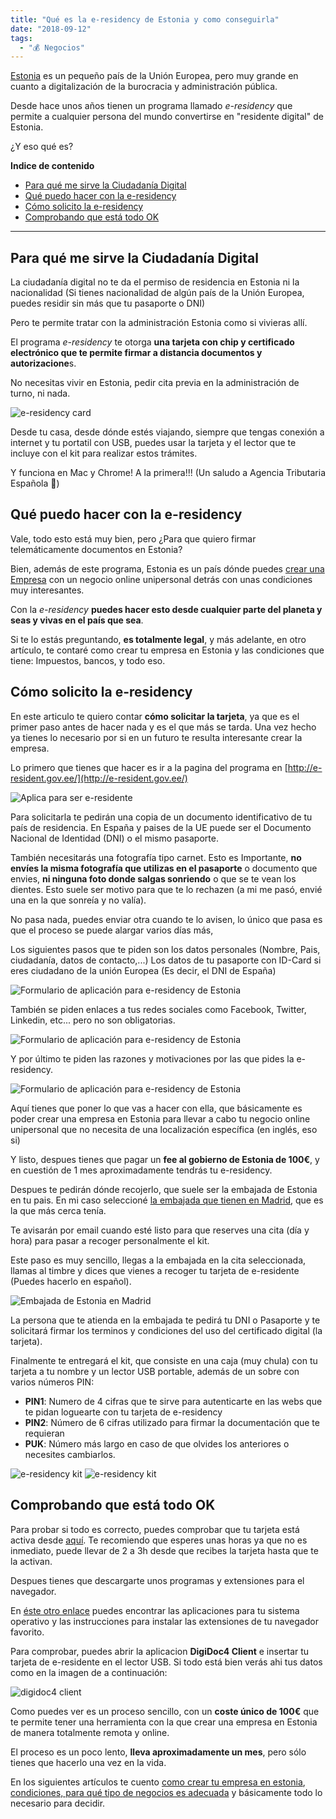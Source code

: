 ```yaml
---
title: "Qué es la e-residency de Estonia y como conseguirla"
date: "2018-09-12"
tags:
  - "💰 Negocios"
---
```


[Estonia](https://es.wikipedia.org/wiki/Estonia) es un pequeño país de la Unión Europea, pero muy grande en cuanto a digitalización de la burocracia y administración pública.

Desde hace unos años tienen un programa llamado _e-residency_ que permite a cualquier persona del mundo convertirse en "residente digital" de Estonia.

¿Y eso qué es?

**Indice de contenido**

- [Para qué me sirve la Ciudadanía Digital](#paraqumesirvelaciudadanadigital)
- [Qué puedo hacer con la e-residency](#qupuedohacerconlaeresidency)
- [Cómo solicito la e-residency](#cmosolicitolaeresidency)
- [Comprobando que está todo OK](#comprobandoqueesttodook)

---

## Para qué me sirve la Ciudadanía Digital

La ciudadanía digital no te da el permiso de residencia en Estonia ni la nacionalidad (Si tienes nacionalidad de algún país de la Unión Europea, puedes residir sin más que tu pasaporte o DNI)

Pero te permite tratar con la administración Estonia como si vivieras allí.

El programa _e-residency_ te otorga **una tarjeta con chip y certificado electrónico que te permite firmar a distancia documentos y autorizacione**s.

No necesitas vivir en Estonia, pedir cita previa en la administración de turno, ni nada.

![e-residency card](/images/e-residency/IMG_20180912_173310.jpg)

Desde tu casa, desde dónde estés viajando, siempre que tengas conexión a internet y tu portatil con USB, puedes usar la tarjeta y el lector que te incluye con el kit para realizar estos trámites.

Y funciona en Mac y Chrome! A la primera!!! (Un saludo a Agencia Tributaria Española 👋)

## Qué puedo hacer con la e-residency

<YouTube videoId="iRt77425yyw" />

Vale, todo esto está muy bien, pero ¿Para que quiero firmar telemáticamente documentos en Estonia?

Bien, además de este programa, Estonia es un país dónde puedes [crear una Empresa](/empresa-estonia) con un negocio online unipersonal detrás con unas condiciones muy interesantes.

Con la _e-residency_ **puedes hacer esto desde cualquier parte del planeta y seas y vivas en el país que sea**.

Si te lo estás preguntando, **es totalmente legal**, y más adelante, en otro artículo, te contaré como crear tu empresa en Estonia y las condiciones que tiene: Impuestos, bancos, y todo eso.

## Cómo solicito la e-residency

En este articulo te quiero contar **cómo solicitar la tarjeta**, ya que es el primer paso antes de hacer nada y es el que más se tarda. Una vez hecho ya tienes lo necesario por si en un futuro te resulta interesante crear la empresa.

Lo primero que tienes que hacer es ir a la pagina del programa en [http://e-resident.gov.ee/](http://e-resident.gov.ee/)

![Aplica para ser e-residente](/images/e-residency/Screen-Shot-2018-09-11-at-3.36.14-PM.png)

Para solicitarla te pedirán una copia de un documento identificativo de tu país de residencia. En España y paises de la UE puede ser el Documento Nacional de Identidad (DNI) o el mismo pasaporte.

También necesitarás una fotografía tipo carnet. Esto es Importante, **no envíes la misma fotografía que utilizas en el pasaporte** o documento que envies, **ni ninguna foto donde salgas sonriendo** o que se te vean los dientes. Esto suele ser motivo para que te lo rechazen (a mi me pasó, envié una en la que sonreía y no valía).

No pasa nada, puedes enviar otra cuando te lo avisen, lo único que pasa es que el proceso se puede alargar varios días más,

Los siguientes pasos que te piden son los datos personales (Nombre, Pais, ciudadanía, datos de contacto,...) Los datos de tu pasaporte con ID-Card si eres ciudadano de la unión Europea (Es decir, el DNI de España)

![Formulario de aplicación para e-residency de Estonia](/images/e-residency/Screen-Shot-2018-09-11-at-3.44.54-PM.png)

También se piden enlaces a tus redes sociales como Facebook, Twitter, Linkedin, etc... pero no son obligatorias.

![Formulario de aplicación para e-residency de Estonia](/images/e-residency/Screen-Shot-2018-09-11-at-3.45.16-PM.png)

Y por último te piden las razones y motivaciones por las que pides la e-residency.

![Formulario de aplicación para e-residency de Estonia](/images/e-residency/Screen-Shot-2018-09-11-at-3.45.22-PM.png)

Aquí tienes que poner lo que vas a hacer con ella, que básicamente es poder crear una empresa en Estonia para llevar a cabo tu negocio online unipersonal que no necesita de una localización específica (en inglés, eso si)

Y listo, despues tienes que pagar un **fee al gobierno de Estonia de 100€**, y en cuestión de 1 mes aproximadamente tendrás tu e-residency.

Despues te pedirán dónde recojerlo, que suele ser la embajada de Estonia en tu pais. En mi caso seleccioné [la embajada que tienen en Madrid](http://www.estemb.es/), que es la que más cerca tenía.

Te avisarán por email cuando esté listo para que reserves una cita (día y hora) para pasar a recoger personalmente el kit.

Este paso es muy sencillo, llegas a la embajada en la cita seleccionada, llamas al timbre y dices que vienes a recoger tu tarjeta de e-residente (Puedes hacerlo en español).

![Embajada de Estonia en Madrid](/images/e-residency/Screen-Shot-2018-09-12-at-4.23.50-PM.png)

La persona que te atienda en la embajada te pedirá tu DNI o Pasaporte y te solicitará firmar los terminos y condiciones del uso del certificado digital (la tarjeta).

Finalmente te entregará el kit, que consiste en una caja (muy chula) con tu tarjeta a tu nombre y un lector USB portable, además de un sobre con varios números PIN:

- **PIN1**: Numero de 4 cifras que te sirve para autenticarte en las webs que te pidan loguearte con tu tarjeta de e-residency
- **PIN2**: Número de 6 cifras utilizado para firmar la documentación que te requieran
- **PUK**: Número más largo en caso de que olvides los anteriores o necesites cambiarlos.

![e-residency kit](/images/e-residency/IMG_20180912_173233.jpg)
![e-residency kit](/images/e-residency/IMG_20180912_173247.jpg)

## Comprobando que está todo OK

Para probar si todo es correcto, puedes comprobar que tu tarjeta está activa desde [aquí](https://www2.politsei.ee/en/teenused/inquiries/). Te recomiendo que esperes unas horas ya que no es inmediato, puede llevar de 2 a 3h desde que recibes la tarjeta hasta que te la activan.

Despues tienes que descargarte unos programas y extensiones para el navegador.

En [éste otro enlace](https://installer.id.ee/?lang=eng) puedes encontrar las aplicaciones para tu sistema operativo y las instrucciones para instalar las extensiones de tu navegador favorito.

Para comprobar, puedes abrir la aplicacion **DigiDoc4 Client** e insertar tu tarjeta de e-residente en el lector USB. Si todo está bien verás ahi tus datos como en la imagen de a continuación:

![digidoc4 client](/images/e-residency/digidoc.png)

Como puedes ver es un proceso sencillo, con un **coste único de 100€** que te permite tener una herramienta con la que crear una empresa en Estonia de manera totalmente remota y online.

El proceso es un poco lento, **lleva aproximadamente un mes**, pero sólo tienes que hacerlo una vez en la vida.

En los siguientes artículos te cuento [como crear tu empresa en estonia](/empresa-estonia), [condiciones, para qué tipo de negocios es adecuada](/impuestos-estonia) y básicamente todo lo necesario para decidir.
